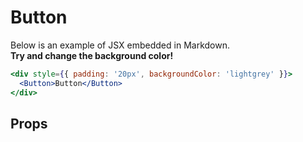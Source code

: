 # Button

Below is an example of JSX embedded in Markdown. <br /> **Try and change the background
color!**

```jsx live=true
<div style={{ padding: '20px', backgroundColor: 'lightgrey' }}>
  <Button>Button</Button>
</div>
```

## Props

<Props name="Button" />
